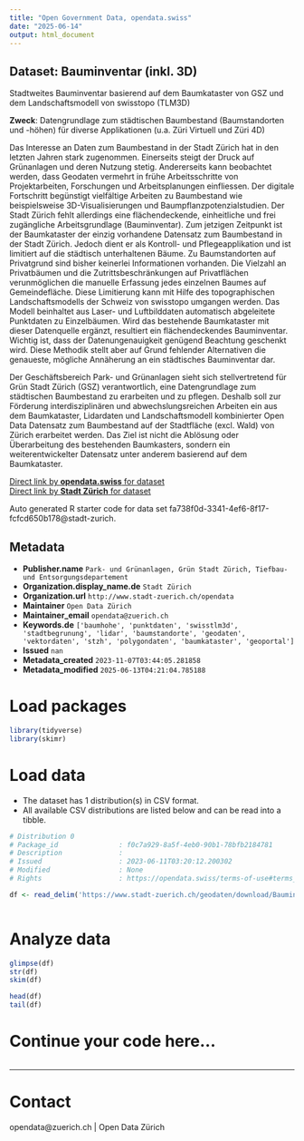 ```yaml
---
title: "Open Government Data, opendata.swiss"
date: "2025-06-14"
output: html_document
---
```


## Dataset: Bauminventar (inkl. 3D)

Stadtweites Bauminventar basierend auf dem Baumkataster von GSZ und dem Landschaftsmodell von swisstopo (TLM3D)

**Zweck**: Datengrundlage zum städtischen Baumbestand (Baumstandorten und -höhen) für diverse Applikationen (u.a. Züri Virtuell und Züri 4D)

Das Interesse an Daten zum Baumbestand in der Stadt Zürich hat in den letzten Jahren stark zugenommen. Einerseits steigt der Druck auf Grünanlagen und deren Nutzung stetig. Andererseits kann beobachtet werden, dass Geodaten vermehrt in frühe Arbeitsschritte von Projektarbeiten, Forschungen und Arbeitsplanungen einfliessen. Der digitale Fortschritt begünstigt vielfältige Arbeiten zu Baumbestand wie beispielsweise 3D-Visualisierungen und Baumpflanzpotenzialstudien. Der Stadt Zürich fehlt allerdings eine flächendeckende, einheitliche und frei zugängliche Arbeitsgrundlage (Bauminventar). Zum jetzigen Zeitpunkt ist der Baumkataster der einzig vorhandene Datensatz zum Baumbestand in der Stadt Zürich. Jedoch dient er als Kontroll- und Pflegeapplikation und ist limitiert auf die städtisch unterhaltenen Bäume. Zu Baumstandorten auf Privatgrund sind bisher keinerlei Informationen vorhanden. Die Vielzahl an Privatbäumen und die Zutrittsbeschränkungen auf Privatflächen verunmöglichen die manuelle Erfassung jedes einzelnen Baumes auf Gemeindefläche. Diese Limitierung kann mit Hilfe des topographischen Landschaftsmodells der Schweiz von swisstopo umgangen werden. Das Modell beinhaltet aus Laser- und Luftbilddaten automatisch abgeleitete Punktdaten zu Einzelbäumen. Wird das bestehende Baumkataster mit dieser Datenquelle ergänzt, resultiert ein flächendeckendes Bauminventar. Wichtig ist, dass der Datenungenauigkeit genügend Beachtung geschenkt wird. Diese Methodik stellt aber auf Grund fehlender Alternativen die genaueste, mögliche Annäherung an ein städtisches Bauminventar dar.

Der Geschäftsbereich Park- und Grünanlagen sieht sich stellvertretend für Grün Stadt Zürich (GSZ) verantwortlich, eine Datengrundlage zum städtischen Baumbestand zu erarbeiten und zu pflegen. Deshalb soll zur Förderung interdisziplinären und abwechslungsreichen Arbeiten ein aus dem Baumkataster, Lidardaten und Landschaftsmodell kombinierter Open Data Datensatz zum Baumbestand auf der Stadtfläche (excl. Wald) von Zürich erarbeitet werden. Das Ziel ist nicht die Ablösung oder Überarbeitung des bestehenden Baumkasters, sondern ein weiterentwickelter Datensatz unter anderem basierend auf dem Baumkataster.

[Direct link by **opendata.swiss** for dataset](https://opendata.swiss/de/dataset/bauminventar-inkl-3d)<br>
[Direct link by **Stadt Zürich** for dataset](https://data.stadt-zuerich.ch/dataset/geo_bauminventar)

Auto generated R starter code for data set fa738f0d-3341-4ef6-8f17-fcfcd650b178@stadt-zurich.

## Metadata

- **Publisher.name** `Park- und Grünanlagen, Grün Stadt Zürich, Tiefbau- und Entsorgungsdepartement`
- **Organization.display_name.de** `Stadt Zürich`
- **Organization.url** `http://www.stadt-zuerich.ch/opendata`
- **Maintainer** `Open Data Zürich`
- **Maintainer_email** `opendata@zuerich.ch`
- **Keywords.de** `['baumhohe', 'punktdaten', 'swisstlm3d', 'stadtbegrunung', 'lidar', 'baumstandorte', 'geodaten', 'vektordaten', 'stzh', 'polygondaten', 'baumkataster', 'geoportal']`
- **Issued** `nan`
- **Metadata_created** `2023-11-07T03:44:05.281858`
- **Metadata_modified** `2025-06-13T04:21:04.785188`


# Load packages

```r

library(tidyverse)
library(skimr)

```

# Load data

-   The dataset has 1 distribution(s) in CSV format.
-   All available CSV distributions are listed below and can be read into a tibble.

```r

# Distribution 0
# Package_id               : f0c7a929-8a5f-4eb0-90b1-78bfb2184781
# Description              : 
# Issued                   : 2023-06-11T03:20:12.200302
# Modified                 : None
# Rights                   : https://opendata.swiss/terms-of-use#terms_open

df <- read_delim('https://www.stadt-zuerich.ch/geodaten/download/Bauminventar?format=10008')



```

# Analyze data

```r

glimpse(df)
str(df)
skim(df)

head(df)
tail(df)

```

# Continue your code here...

```r

```

------------------------------------------------------------------------

# Contact

opendata@zuerich.ch | Open Data Zürich
